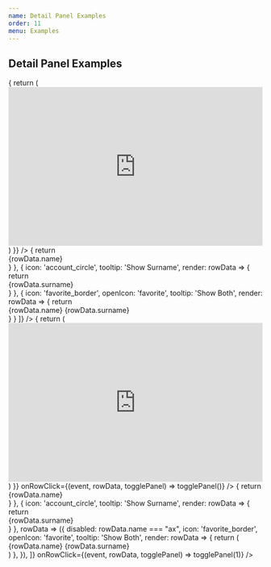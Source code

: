 ```yaml
---
name: Detail Panel Examples
order: 11
menu: Examples
---
```



## Detail Panel Examples

<Playground>
  <MaterialTable
    columns={[
      {title: 'Name', field: 'name'},
      {title: 'Surname', field: 'surname'},
      {title: 'Birth Year', field: 'birthYear', type: 'numeric'},
      {title: 'Birth Place', field: 'birthCity', lookup: {34: 'İstanbul', 63: 'Şanlıurfa'}},      
    ]}
    data={[
      { name: 'Mehmet', surname: 'Baran', birthYear: 1987, birthCity: 63 },
      { name: 'Zerya Betül', surname: 'Baran', birthYear: 1987, birthCity: 63 },
    ]}
    title="Detail Panel Example"
    detailPanel={rowData => {
      return (
        <iframe width="100%" height="315" src="https://www.youtube.com/embed/C0DPdy98e4c" frameborder="0" allow="accelerometer; autoplay; encrypted-media; gyroscope; picture-in-picture" allowfullscreen></iframe>
      )
    }}
  />
</Playground>

<Playground>
  <MaterialTable
    columns={[
      { title: 'Adı', field: 'name' },
      { title: 'Soyadı', field: 'surname' },
      { title: 'Doğum Yılı', field: 'birthYear', type: 'numeric' },
      { title: 'Doğum Yeri', field: 'birthCity', lookup: { 34: 'İstanbul', 63: 'Şanlıurfa' } }
    ]}
    data={[
      { name: 'Mehmet', surname: 'Baran', birthYear: 1987, birthCity: 63 },
      { name: 'Zerya Betül', surname: 'Baran', birthYear: 1987, birthCity: 63 },
    ]}
    title="Multiple Detail Panel Example"
    detailPanel={[
      {
        tooltip: 'Show Name',
        render: rowData => {
          return <div style={{fontSize: 100, textAlign: 'center', color: 'white', backgroundColor: '#43A047'}}>{rowData.name}</div>
        }
      },
      {
        icon: 'account_circle',
        tooltip: 'Show Surname',
        render: rowData => {
          return <div style={{fontSize: 100, textAlign: 'center', color: 'white', backgroundColor: '#E53935'}}>{rowData.surname}</div>
        }
      },
      {
        icon: 'favorite_border',
        openIcon: 'favorite',
        tooltip: 'Show Both',
        render: rowData => {
          return <div style={{fontSize: 100, textAlign: 'center', color: 'white', backgroundColor: '#FDD835'}}>{rowData.name} {rowData.surname}</div>
        }
      }
    ]}
  />
</Playground>

<Playground>
  <MaterialTable
    columns={[
      {title: 'Name', field: 'name'},
      {title: 'Surname', field: 'surname'},
      {title: 'Birth Year', field: 'birthYear', type: 'numeric'},
      {title: 'Birth Place', field: 'birthCity', lookup: {34: 'İstanbul', 63: 'Şanlıurfa'}},      
    ]}
    data={[
      { name: 'Mehmet', surname: 'Baran', birthYear: 1987, birthCity: 63 },
      { name: 'Zerya Betül', surname: 'Baran', birthYear: 1987, birthCity: 63 },
    ]}
    title="Detail Panel With RowClick Example"
    detailPanel={rowData => {
      return (
        <iframe width="100%" height="315" src="https://www.youtube.com/embed/C0DPdy98e4c" frameborder="0" allow="accelerometer; autoplay; encrypted-media; gyroscope; picture-in-picture" allowfullscreen></iframe>
      )
    }}
    onRowClick={(event, rowData, togglePanel) => togglePanel()}
  />
</Playground>

<Playground>
  <MaterialTable
    columns={[
      { title: 'Adı', field: 'name' },
      { title: 'Soyadı', field: 'surname' },
      { title: 'Doğum Yılı', field: 'birthYear', type: 'numeric' },
      { title: 'Doğum Yeri', field: 'birthCity', lookup: { 34: 'İstanbul', 63: 'Şanlıurfa' } }
    ]}
    data={[
      { name: 'Mehmet', surname: 'Baran', birthYear: 1987, birthCity: 63 },
      { name: 'Zerya Betül', surname: 'Baran', birthYear: 1987, birthCity: 63 },
    ]}
    title="Multiple Detail Panel With RowClickExample"
    detailPanel={[
      {
        tooltip: 'Show Name',
        render: rowData => {
          return <div style={{fontSize: 100, textAlign: 'center', color: 'white', backgroundColor: '#43A047'}}>{rowData.name}</div>
        }
      },
      {
        icon: 'account_circle',
        tooltip: 'Show Surname',
        render: rowData => {
          return <div style={{fontSize: 100, textAlign: 'center', color: 'white', backgroundColor: '#E53935'}}>{rowData.surname}</div>
        }
      },
      rowData => ({
        disabled: rowData.name === "ax",
        icon: 'favorite_border',
        openIcon: 'favorite',
        tooltip: 'Show Both',              
        render: rowData => {
          return (
            <div
              style={{
                fontSize: 100,
                textAlign: 'center',
                color: 'white',
                backgroundColor: '#FDD835',
              }}
            >
              {rowData.name} {rowData.surname}
            </div>
          )
        },
      }),
    ]}
    onRowClick={(event, rowData, togglePanel) => togglePanel(1)}
  />
</Playground>